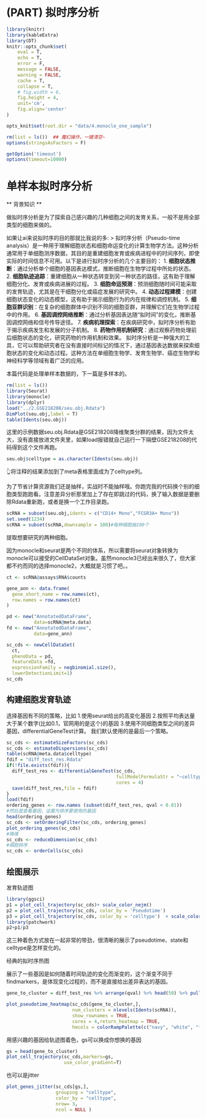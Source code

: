 # (PART) 拟时序分析 {-}

```r
library(knitr)
library(kableExtra)
library(DT)
knitr::opts_chunk$set(
	eval = T,
	echo = T,
	error = F,
	message = FALSE,
	warning = FALSE,
	cache = T,
	collapse = T,
	# fig.width = 6,
	fig.height = 4,
	unit='cm',
	fig.align='center'
)

opts_knit$set(root.dir = "data/4.monocle_one_sample")

rm(list = ls())  ## 魔幻操作，一键清空~
options(stringsAsFactors = F)

getOption('timeout')
options(timeout=10000) 
```

# 单样本拟时序分析


** 背景知识 **

做拟时序分析是为了探索自己感兴趣的几种细胞之间的发育关系，一般不是用全部类型的细胞来做的。

如果让ai来说拟时序的目的那就比我说的多:
> 拟时序分析（Pseudo-time analysis）是一种用于理解细胞状态和细胞命运变化的计算生物学方法。这种分析通常用于单细胞测序数据，其目的是重建细胞发育或疾病进程中的时间序列，即使实际的时间信息不可用。以下是进行拟时序分析的几个主要目的：
1. **细胞状态推断**：通过分析单个细胞的基因表达模式，推断细胞在生物学过程中所处的状态。
2. **细胞轨迹追踪**：重建细胞从一种状态转变到另一种状态的路径，这有助于理解细胞分化、发育或疾病进展的过程。
3. **细胞命运预测**：预测细胞随时间可能采取的发育轨迹，尤其是在干细胞分化或癌症发展的研究中。
4. **动态过程建模**：创建细胞状态变化的动态模型，这有助于揭示细胞行为的内在规律和调控机制。
5. **细胞亚群识别**：在复杂的细胞群体中识别不同的细胞亚群，并理解它们在生物学过程中的作用。
6. **基因调控网络推断**：通过分析基因表达随“拟时间”的变化，推断基因调控网络和信号传导途径。
7. **疾病机理探索**：在疾病研究中，拟时序分析有助于揭示疾病发生和发展的分子机制。
8. **药物作用机制研究**：通过观察药物处理前后细胞状态的变化，研究药物的作用机制和效果。
拟时序分析是一种强大的工具，它可以帮助研究者在没有直接时间标记的情况下，通过基因表达数据来探索细胞状态的变化和动态过程。这种方法在单细胞生物学、发育生物学、癌症生物学和神经科学等领域有着广泛的应用。

本篇代码是处理单样本数据的，下一篇是多样本的。

```r
rm(list = ls())
library(Seurat)
library(monocle)
library(dplyr)
load("../2.GSE218208/seu.obj.Rdata")
DimPlot(seu.obj,label = T)
table(Idents(seu.obj))
```

这里的示例数据seu.obj.Rdata是GSE218208降维聚类分群的结果，因为文件太大，没有直接放进文件夹里，如果load报错就自己运行一下隔壁GSE218208的代码得到这个文件再跑。

```r
seu.obj$celltype = as.character(Idents(seu.obj))
```

👆将注释的结果添加到了meta表格里面成为了celltype列。

为了节省计算资源我们还是抽样，实战时不能抽样哦。你跑完我的代码换个别的细胞类型跑跑看。注意差异分析那里加上了存在即跳过的代码，换了输入数据是要删除Rdata重新跑，或者是换一个工作目录跑。

```r
scRNA = subset(seu.obj,idents = c("CD14+ Mono","FCGR3A+ Mono"))
set.seed(1234)
scRNA = subset(scRNA,downsample = 100)#每种细胞抽100个
```

提取想要研究的两种细胞。

因为monocle和seurat是两个不同的体系，所以需要将seurat对象转换为monocle可以接受的CellDataSet对象。虽然monocle3已经出来很久了，但大家都不约而同的选择monocle2，大概就是习惯了吧。。

```r
ct <- scRNA@assays$RNA$counts

gene_ann <- data.frame(
  gene_short_name = row.names(ct), 
  row.names = row.names(ct)
)

pd <- new("AnnotatedDataFrame",
          data=scRNA@meta.data)
fd <- new("AnnotatedDataFrame",
          data=gene_ann)

sc_cds <- newCellDataSet(
  ct, 
  phenoData = pd,
  featureData =fd,
  expressionFamily = negbinomial.size(),
  lowerDetectionLimit=1)
sc_cds
```

## 构建细胞发育轨迹

选择基因有不同的策略，比如
1.使用seurat给出的高变化基因
2.按照平均表达量大于某个数字(比如0.1，官网用的是这个)的基因
3.使用不同细胞类型之间的差异基因，differentialGeneTest计算。
我们默认使用的是最后一个策略。

```r
sc_cds <- estimateSizeFactors(sc_cds)
sc_cds <- estimateDispersions(sc_cds)
table(scRNA@meta.data$celltype)
fdif = "diff_test_res.Rdata"
if(!file.exists(fdif)){
  diff_test_res <- differentialGeneTest(sc_cds,
                                        fullModelFormulaStr = "~celltype",
                                        cores = 4)
  save(diff_test_res,file = fdif)
}
load(fdif)
ordering_genes <- row.names (subset(diff_test_res, qval < 0.01))
#然后是查看基因，设置为排序要使用的基因
head(ordering_genes)
sc_cds <- setOrderingFilter(sc_cds, ordering_genes)
plot_ordering_genes(sc_cds)
#降维
sc_cds <- reduceDimension(sc_cds)
#细胞排序
sc_cds <- orderCells(sc_cds)
```

## 绘图展示

发育轨迹图

```r
library(ggsci)
p1 = plot_cell_trajectory(sc_cds)+ scale_color_nejm()
p2 = plot_cell_trajectory(sc_cds, color_by = 'Pseudotime') 
p3 = plot_cell_trajectory(sc_cds, color_by = 'celltype')  + scale_color_npg()
library(patchwork)
p2+p1/p3
```

这三种着色方式放在一起非常的带劲，很清晰的展示了pseudotime、state和celltype是怎样变化的。

经典的拟时序热图

展示了一些基因是如何随着时间轨迹的变化而渐变的，这个渐变不同于findmarkers，是体现变化过程的，而不是直接给出差异表达的基因。

```r
gene_to_cluster = diff_test_res %>% arrange(qval) %>% head(50) %>% pull(gene_short_name);head(gene_to_cluster)

plot_pseudotime_heatmap(sc_cds[gene_to_cluster,],
                        num_clusters = nlevels(Idents(scRNA)), 
                        show_rownames = TRUE,
                        cores = 4,return_heatmap = TRUE,
                        hmcols = colorRampPalette(c("navy", "white", "firebrick3"))(100))
```

用感兴趣的基因给轨迹图着色，gs可以换成你想换的基因

```r
gs = head(gene_to_cluster)
plot_cell_trajectory(sc_cds,markers=gs,
                     use_color_gradient=T)
```

也可以是jitter

```r
plot_genes_jitter(sc_cds[gs,],
                  grouping = "celltype",
                  color_by = "celltype",
                  nrow= 3,
                  ncol = NULL )
```











